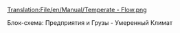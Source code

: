 [[Translation:File/en/Manual/Temperate - Flow.png]]


Блок-схема: Предприятия и Грузы - Умеренный Климат